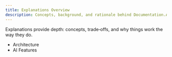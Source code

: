 ```yaml
---
title: Explanations Overview
description: Concepts, background, and rationale behind Documentation.AI
---
```


Explanations provide depth: concepts, trade‑offs, and why things work the way they do.

- Architecture
- AI Features

